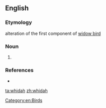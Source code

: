 ==English==

===Etymology===
alteration of the first component of [[widow bird]]

===Noun===
{{en-noun}}
# {{alternative spelling of|whydah}}

===References===
* {{R:Websters}}

[[Category:en:Birds]]

[[ta:whidah]]
[[zh:whidah]]